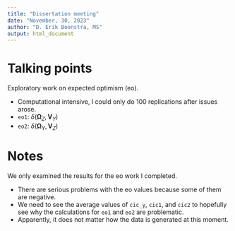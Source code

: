 ```yaml
---
title: "Dissertation meeting"
date: "November, 30, 2023"
author: "D. Erik Boonstra, MS"
output: html_document
---
```


# Talking points

Exploratory work on expected optimism (eo).

- Computational intensive, I could only do 100 replications after issues arose.
- `eo1`: $\delta(\boldsymbol{\Omega}_{Z}, \mathbf{V}_{Y})$
- `eo2`: $\delta(\boldsymbol{\Omega}_{Y}, \mathbf{V}_{Z})$

# Notes

We only examined the results for the eo work I completed.

- There are serious problems with the eo values because some of them are negative.
- We need to see the average values of `cic_y`, `cic1`, and `cic2` to hopefully see why the calculations for `eo1` and `eo2` are problematic.
- Apparently, it does not matter how the data is generated at this moment.